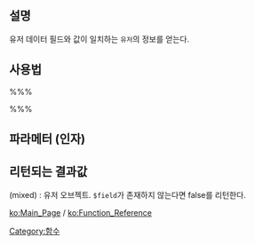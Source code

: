 {{Languages|
{{en|Function_Reference/get_user_by}}
{{ko|Function_Reference/get_user_by}}
}}

==설명==
유저 데이터 필드와 값이 일치하는 <tt>유저</tt>의 정보를 얻는다.

==사용법==
%%%<?php get_user_by($field, $value) ?>%%%

==파라메터 (인자)==
{{Parameter|$field|string|'<tt>id</tt>', '<tt>slug</tt>', '<tt>email</tt>', '<tt>login</tt>' 등 유저 데이터 필드}}
{{Parameter|$value|string&#124;integer|값}}

== 리턴되는 결과값 ==
; (mixed) : 유저 오브젝트. <tt>$field</tt>가 존재하지 않는다면 false를 리턴한다.

[[ko:Main_Page]] / [[ko:Function_Reference]]

[[Category:함수]]